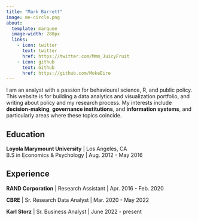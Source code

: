 ```yaml
---
title: "Mark Barrett"
image: me-circle.png
about:
  template: marquee
  image-width: 280px
  links:
    - icon: twitter
      text: twitter
      href: https://twitter.com/Mmm_JuicyFruit
    - icon: github
      text: Github
      href: https://github.com/MokeEire
---
```


I am an analyst with a passion for behavioural science, R, and public policy. 
This website is for building a data analytics and visualization portfolio, and writing about policy and my research process.
My interests include **decision-making**, **governance institutions**, and **information systems**, and particularly areas where these topics coincide.

## Education

**Loyola Marymount University** | Los Angeles, CA  
B.S in Economics & Psychology | Aug. 2012 - May 2016

## Experience

**RAND Corporation** | Research Assistant | Apr. 2016 - Feb. 2020

**CBRE** | Sr. Research Data Analyst | Mar. 2020 - May 2022

**Karl Storz** | Sr. Business Analyst | June 2022 - present



